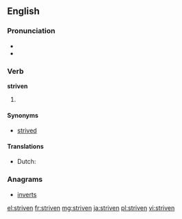 ==English==

===Pronunciation===
* {{IPA|/ˈstɻɪvən/}}
* {{rhymes|ɪvən}}

===Verb===
'''striven'''

# {{past participle of|strive}}

====Synonyms====
* [[strived]]

====Translations====
* Dutch: {{t-|nl|gestreefd}}

===Anagrams===
* [[inverts#English|inverts]]

[[el:striven]]
[[fr:striven]]
[[mg:striven]]
[[ja:striven]]
[[pl:striven]]
[[vi:striven]]
